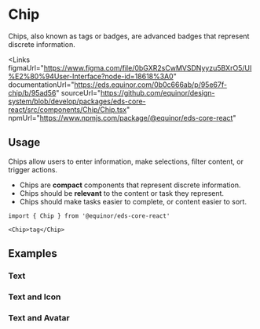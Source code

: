 
# Chip

Chips, also known as tags or badges, are advanced badges that represent discrete information.

<Links 
    figmaUrl="https://www.figma.com/file/0bGXR2sCwMVSDNyyzu5BXrO5/UI%E2%80%94User-Interface?node-id=18618%3A0"
    documentationUrl="https://eds.equinor.com/0b0c666ab/p/95e67f-chip/b/95ad56"
    sourceUrl="https://github.com/equinor/design-system/blob/develop/packages/eds-core-react/src/components/Chip/Chip.tsx"
    npmUrl="https://www.npmjs.com/package/@equinor/eds-core-react"
></Links>

<Story id="data-display-chips--introduction"/>
<PropsTable />

## Usage

Chips allow users to enter information, make selections, filter content, or trigger actions.
<ul>
    <li>Chips are <strong>compact</strong> components that represent discrete information.</li>
    <li>Chips should be <strong>relevant</strong> to the content or task they represent.</li>
    <li>Chips should make tasks easier to complete, or content easier to sort.</li>
</ul>

  ```tsx
import { Chip } from '@equinor/eds-core-react'

<Chip>tag</Chip>
```

## Examples

### Text

<Story id="data-display-chips--text" />

### Text and Icon

<Story id="data-display-chips--text-and-icon" />

### Text and Avatar

<Story id="data-display-chips--text-and-avatar" />
